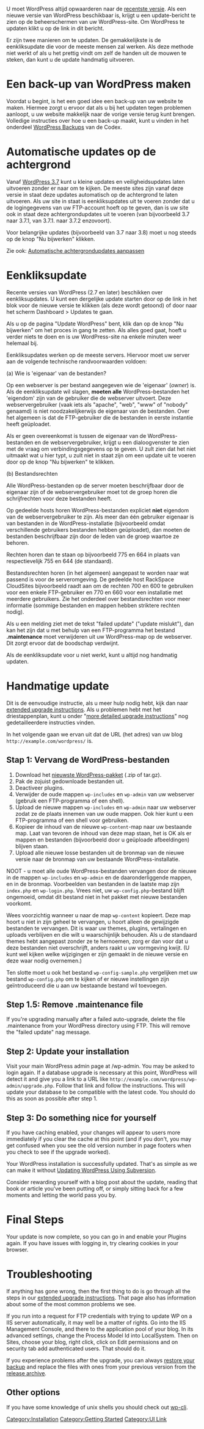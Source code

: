 {{Languages|
{{en|Updating_WordPress}}
{{es|Actualizar_WordPress}}
{{fr|Mettre_a_Jour_WordPress}}
{{fi|WordPressin päivittäminen}}
{{he|שדרוג וורדפרס}}
{{it|Aggiornare_WordPress}}
{{ja|WordPress のアップグレード}}
{{ka|ვორდპრესის განახლება}}
{{nl|WordPress updaten}}
{{pt-br|Atualizando o WordPress}}
{{ru|Обновление WordPress}}
{{sk|Aktualizácia WordPress}}
{{th|Updating_WordPress}}
{{zh-cn|升级 WordPress}}
{{zh-tw|升級WordPress}}
}}

{{Warning|Het upgradeproces is invloed op alle bestanden en mappen die tot de WordPress-installatie behoren. Dit omvat alle bestanden die nodig zijn om het basis WordPress-pakket te laten werken. Mocht u wijzigingen in deze bestanden hebben gemaakt, dan gaan deze verloren.}}

U moet WordPress altijd opwaarderen naar de [http://wordpress.org/download/ recentste versie]. Als een nieuwe versie van WordPress beschikbaar is, krijgt u een update-bericht te zien op de  beheerschermen van uw WordPress-site. Om WordPress te updaten klikt u op de link in dit bericht.

Er zijn twee manieren om te updaten. De gemakkelijkste is de eenkliksupdate die voor de meeste mensen zal werken. Als deze methode niet werkt of als u het prettig vindt om zelf de handen uit de mouwen te steken, dan kunt u de update handmatig uitvoeren.

= Een back-up van WordPress maken =

Voordat u begint, is het een goed idee een back-up van uw website te maken. Hiermee zorgt u ervoor dat als u bij het updaten tegen problemen aanloopt, u uw website makkelijk naar de vorige versie terug kunt brengen. Volledige instructies over hoe u een back-up maakt, kunt u vinden in het onderdeel [[WordPress Backups]] van de Codex.

= Automatische updates op de achtergrond =

Vanaf [[Version 3.7|WordPress 3.7]] kunt u kleine updates en veiligheidsupdates laten uitvoeren zonder er naar om te kijken. De meeste sites zijn vanaf deze versie in staat deze updates automatisch op de achtergrond te laten uitvoeren. Als uw site in staat is eenkliksupdates uit te voeren zonder dat u de logingegevens van uw FTP-account hoeft op te geven, dan is uw site ook in staat deze achtergrondupdates uit te voeren (van bijvoorbeeld 3.7 naar 3.7.1, van 3.7.1. naar 3.7.2 enzovoort). 

Voor belangrijke updates (bijvoorbeeld van 3.7 naar 3.8) moet u nog steeds op de knop "Nu bijwerken" klikken.

Zie ook: [[Configuring_Automatic_Background_Updates|Automatische achtergrondupdates aanpassen]]

= Eenkliksupdate =

Recente versies van WordPress (2.7 en later) beschikken over eenkliksupdates. U kunt een dergelijke update starten door op de link in het blok voor de nieuwe versie te klikken (als deze wordt getoond) of door naar het scherm Dashboard > Updates te gaan.

Als u op de pagina "Update WordPress" bent, klik dan op de knop "Nu bijwerken" om het proces in gang te zetten. Als alles goed gaat, hoeft u verder niets te doen en is uw WordPress-site na enkele minuten weer helemaal bij.

Eenkliksupdates werken op de meeste servers. Hiervoor moet uw server aan de volgende technische randvoorwaarden voldoen:

(a) Wie is 'eigenaar' van de bestanden?

Op een webserver is per bestand aangegeven wie de 'eigenaar' (''owner'') is. Als de eenkliksupdate wil slagen, '''moeten alle''' WordPress-bestanden het 'eigendom' zijn van de gebruiker die de webserver uitvoert. Deze webservergebruiker (vaak iets als "apache", "web", "www" of 
"nobody" genaamd) is niet noodzakelijkerwijs de eigenaar van de bestanden. Over het algemeen is dat de FTP-gebruiker die de bestanden in eerste instantie heeft geüploadet. 

Als er geen overeenkomst is tussen de eigenaar van de WordPress-bestanden en de webservergebruiker, krijgt u een dialoogvenster te zien met de vraag om verbindingsgegevens op te geven. U zult zien dat het niet uitmaakt wat u hier typt, u zult niet in staat zijn om een update uit te voeren door op de knop "Nu bijwerken" te klikken.

(b) Bestandsrechten

Alle WordPress-bestanden op de server moeten beschrijfbaar door de eigenaar zijn of de webservergebruiker moet tot de groep horen die schrijfrechten voor deze bestanden heeft.

Op gedeelde hosts horen WordPress-bestanden expliciet <strong>niet</strong> eigendom van de webservergebruiker te zijn. Als meer dan één gebruiker eigenaar is van bestanden in de WordPress-installatie (bijvoorbeeld omdat verschillende gebruikers bestanden hebben geüploadet), dan moeten de bestanden beschrijfbaar zijn door de leden van de groep waartoe ze behoren. 

Rechten horen dan te staan op bijvoorbeeld 775 en 664 in plaats van respectievelijk 755 en 644 (de standaard).

Bestandsrechten horen (in het algemeen) aangepast te worden naar wat passend is voor de serveromgeving. De gedeelde host RackSpace CloudSites bijvoorbeeld raadt aan om de rechten 700 en 600 te gebruiken voor een enkele FTP-gebruiker en 770 en 660 voor een installatie met meerdere gebruikers. Zie het onderdeel over bestandsrechten voor meer informatie (sommige bestanden en mappen hebben striktere rechten nodig).

Als u een melding ziet met de tekst "failed update" ("update mislukt"), dan kan het zijn dat u met behulp van een FTP-programma het bestand '''.maintenance''' moet verwijderen uit uw WordPress-map op de webserver. Dit zorgt ervoor dat de boodschap verdwijnt.

Als de eenkliksupdate voor u niet werkt, kunt u altijd nog handmatig updaten.

= Handmatige update =

Dit is de eenvoudige instructie, als u meer hulp nodig hebt, kijk dan naar [[Upgrading_WordPress_Extended|extended upgrade instructions]]. Als u problemen hebt met het driestappenplan, kunt u onder "[[Upgrading_WordPress_Extended|more detailed upgrade instructions]]" nog gedetailleerdere instructies vinden.

In het volgende gaan we ervan uit dat de URL (het adres) van uw blog <code><nowiki>http://example.com/wordpress/</nowiki></code> is.

== Stap 1: Vervang de WordPress-bestanden ==

# Download het [http://wordpress.org/download/ nieuwste WordPress-pakket] (.zip of tar.gz). 
# Pak de zojuist gedownloade bestanden uit.
# Deactiveer plugins.
# Verwijder de oude mappen <code>wp-includes</code> en <code>wp-admin</code> van uw webserver (gebruik een FTP-programma of een shell).
# Upload de nieuwe mappen <code>wp-includes</code> en <code>wp-admin</code> naar uw webserver zodat ze de plaats innemen van uw oude mappen. Ook hier kunt u een FTP-programma of een shell voor gebruiken.
# Kopieer de inhoud van de nieuwe <code>wp-content</code>-map naar uw bestaande map. Laat van tevoren de inhoud van deze map staan, het is OK als er mappen en bestanden (bijvoorbeeld door u geüploade afbeeldingen) blijven staan.
# Upload alle nieuwe losse bestanden uit de bronmap van de nieuwe versie naar de bronmap van uw bestaande WordPress-installatie. 

NOOT - u moet alle oude WordPress-bestanden vervangen door de nieuwe in de mappen <code>wp-includes</code> en <code>wp-admin</code> en de daaronderliggende mappen, en in de bronmap. Voorbeelden van bestanden in de laatste map zijn <code>index.php</code> en <code>wp-login.php</code>. Vrees niet, uw <code>wp-config.php</code>-bestand blijft ongemoeid, omdat dit bestand niet in het pakket met nieuwe bestanden voorkomt.

Wees voorzichtig wanneer u naar de map <code>wp-content</code> kopieert. Deze map hoort u niet in zijn geheel te vervangen, u hoort alleen de gewijzigde bestanden te vervangen. Dit is waar uw themes, plugins, vertalingen en uploads verblijven en die wilt u waarschijnlijk behouden. Als u de standaard themes hebt aangepast zonder ze te hernoemen, zorg er dan voor dat u deze bestanden niet overschrijft, anders raakt u uw vormgeving kwijt. (U kunt wel kijken welke wijzigingen er zijn gemaakt in de nieuwe versie en deze waar nodig overnemen.)

Ten slotte moet u ook het bestand <code>wp-config-sample.php</code> vergelijken met uw bestand <code>wp-config.php</code> om te kijken of er nieuwe instellingen zijn geïntroduceerd die u aan uw bestaande bestand wil toevoegen.

== Step 1.5: Remove .maintenance file ==

If you're upgrading manually after a failed auto-upgrade, delete the file .maintenance from your WordPress directory using FTP.  This will remove the "failed update" nag message.

== Step 2: Update your installation ==
Visit your main WordPress admin page at /wp-admin. You may be asked to login again. If a database upgrade is necessary at this point, WordPress will detect it and give you a link to a URL like <code><nowiki>http://example.com/wordpress/wp-admin/upgrade.php</nowiki></code>. Follow that link and follow the instructions. This will update your database to be compatible with the latest code. You should do this as soon as possible after step 1.

== Step 3: Do something nice for yourself ==

If you have caching enabled, your changes will appear to users more immediately if you clear the cache at this point (and if you don't, you may get confused when you see the old version number in page footers when you check to see if the upgrade worked).

Your WordPress installation is successfully updated. That's as simple as we can make it without [[Installing/Updating_WordPress_with_Subversion|Updating WordPress Using Subversion]].

Consider rewarding yourself with a blog post about the update, reading that book or article you've been putting off, or simply sitting back for a few moments and letting the world pass you by.

= Final Steps =

Your update is now complete, so you can go in and enable your Plugins again. 
If you have issues with logging in, try clearing cookies in your browser.

= Troubleshooting =

If anything has gone wrong, then the first thing to do is go through all the steps in our [[Upgrading_WordPress_Extended|extended upgrade instructions]]. That page also has information about some of the most common problems we see.

If you run into a request for FTP credentials with trying to update WP on a IIS server automatically, it may well be a matter of rights. Go into the IIS Management Console, and there to the application pool of your blog. In its advanced settings, change the Process Model Id into LocalSystem. Then on Sites, choose your blog, right click, click on Edit permissions and on security tab add authenticated users. That should do it. 

If you experience problems after the upgrade, you can always [[Restoring_Your_Database_From_Backup|restore your backup]] and replace the files with ones from your previous version from the [http://wordpress.org/download/release-archive/ release archive].

== Other options ==
If you have some knowledge of unix shells you should check out [[wp-cli]].

[[Category:Installation]]
[[Category:Getting Started]]
[[Category:UI Link]]